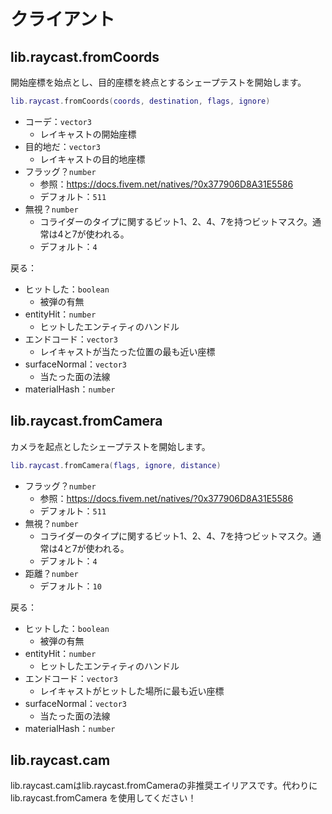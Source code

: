 
# クライアント

## lib.raycast.fromCoords

開始座標を始点とし、目的座標を終点とするシェープテストを開始します。

```lua
lib.raycast.fromCoords(coords, destination, flags, ignore)
```

- コーデ：`vector3`
  - レイキャストの開始座標
- 目的地だ：`vector3`
  - レイキャストの目的地座標
- フラッグ？`number`
  - 参照：https://docs.fivem.net/natives/?0x377906D8A31E5586
  - デフォルト：`511`
- 無視？`number`
  - コライダーのタイプに関するビット1、2、4、7を持つビットマスク。通常は4と7が使われる。
  - デフォルト：`4`

戻る：

- ヒットした：`boolean`
  - 被弾の有無
- entityHit：`number`
  - ヒットしたエンティティのハンドル
- エンドコード：`vector3`
  - レイキャストが当たった位置の最も近い座標
- surfaceNormal：`vector3`
  - 当たった面の法線
- materialHash：`number`

## lib.raycast.fromCamera

カメラを起点としたシェープテストを開始します。

```lua
lib.raycast.fromCamera(flags, ignore, distance)
```

- フラッグ？`number`
  - 参照：https://docs.fivem.net/natives/?0x377906D8A31E5586
  - デフォルト：`511`
- 無視？`number`
  - コライダーのタイプに関するビット1、2、4、7を持つビットマスク。通常は4と7が使われる。
  - デフォルト：`4`
- 距離？`number`
  - デフォルト：`10`

戻る：

- ヒットした：`boolean`
  - 被弾の有無
- entityHit：`number`
  - ヒットしたエンティティのハンドル
- エンドコード：`vector3`
  - レイキャストがヒットした場所に最も近い座標
- surfaceNormal：`vector3`
  - 当たった面の法線
- materialHash：`number`

## lib.raycast.cam

<Callout type="warning">
  lib.raycast.camはlib.raycast.fromCameraの非推奨エイリアスです。代わりに
  lib.raycast.fromCamera を使用してください！
</Callout>
